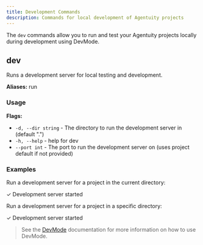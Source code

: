 ```yaml
---
title: Development Commands
description: Commands for local development of Agentuity projects
---
```


The `dev` commands allow you to run and test your Agentuity projects locally during development using DevMode.

## dev

Runs a development server for local testing and development.

**Aliases:** run


### Usage

<CLICommand command="agentuity dev" />

**Flags:**
- `-d, --dir string` - The directory to run the development server in (default ".")
- `-h, --help` - help for dev
- `--port int` - The port to run the development server on (uses project default if not provided)

### Examples

Run a development server for a project in the current directory:

<CLICommand command="agentuity dev">
✓ Development server started
</CLICommand>

Run a development server for a project in a specific directory:

<CLICommand command="agentuity dev --dir ~/projects/my-project">
✓ Development server started
</CLICommand>


> See the [DevMode](/Guides/devmode) documentation for more information on how to use DevMode.